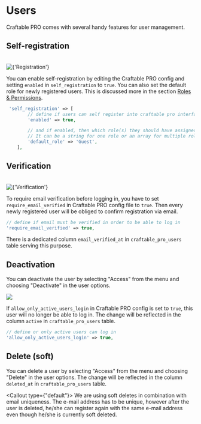 
# Users

Craftable PRO comes with several handy features for user management.

## Self-registration

<br />
<Image alt={'Registration'} width={350} height={350} src="/images/register.png" />

You can enable self-registration by editing the Craftable PRO config and setting `enabled` in `self_registration` to `true`. You can also set the default role for newly registered users. This is discussed more in the section [Roles & Permissions](/basic-features/roles-permissions#default-role-after-registration).

```php filename="config/craftable-pro.php"
 'self_registration' => [
        // define if users can self register into craftable pro interface
        'enabled' => true,

        // and if enabled, then which role(s) they should have assigned by default. Use role names here.
        // It can be a string for one role or an array for multiple roles.
        'default_role' => 'Guest',
    ],
```

## Verification
<br />
<Image alt={'Verification'} width={450} height={450} src="/images/activate.png" />

To require email verification before logging in, you have to set `require_email_verified` in Craftable PRO config file to `true`. Then every newly registered user will be obliged to confirm registration via email.

```php filename="config/craftable-pro.php"
// define if email must be verified in order to be able to log in
'require_email_verified' => true,
```
There is a dedicated column `email_verified_at` in `craftable_pro_users` table serving this purpose.

## Deactivation

You can deactivate the user by selecting "Access" from the menu and choosing "Deactivate" in the user options.
<br />

<Image width={250} height={250} src="/images/deactivateButton.png" />

If `allow_only_active_users_login` in Craftable PRO config is set to `true`, this user will no longer be able to log in. The change will be reflected in the column `active` in `craftable_pro_users` table.

```php filename="config/craftable-pro.php"
// define or only active users can log in
'allow_only_active_users_login' => true,
```

## Delete (soft)

You can delete a user by selecting "Access" from the menu and choosing "Delete" in the user options. The change will be reflected in the column `deleted_at` in `craftable_pro_users` table.

<Callout type={"default"}>
    We are using soft deletes in combination with email uniqueness. The e-mail address has to be unique, however after the user is deleted, he/she can register again with the same e-mail address even though he/she is currently soft deleted.
</Callout>
